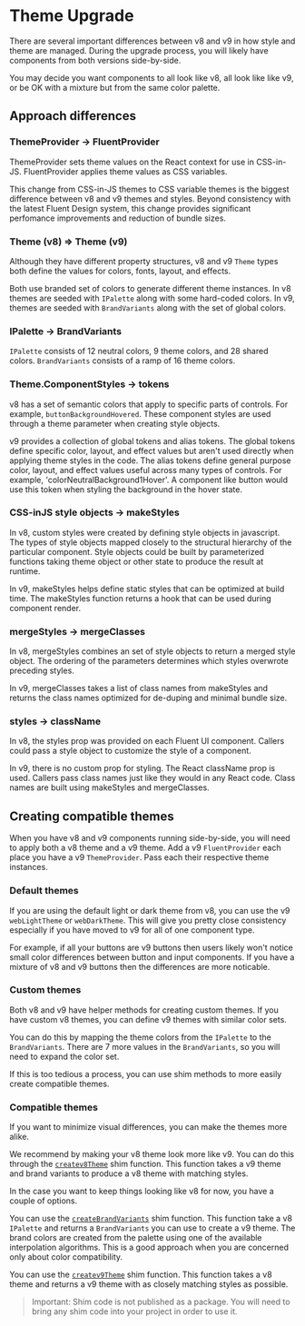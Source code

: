
<Meta title="Concepts/Upgrading/from v8/Components/Theme Upgrade" />

# Theme Upgrade

There are several important differences between v8 and v9 in how style and theme are managed.
During the upgrade process, you will likely have components from both versions side-by-side.

You may decide you want components to all look like v8, all look like like v9, or be OK with a mixture but from the same color palette.

## Approach differences

### ThemeProvider -> FluentProvider

ThemeProvider sets theme values on the React context for use in CSS-in-JS.
FluentProvider applies theme values as CSS variables.

This change from CSS-in-JS themes to CSS variable themes is the biggest difference between v8 and v9 themes and styles.
Beyond consistency with the latest Fluent Design system, this change provides significant perfomance improvements and reduction of bundle sizes.

### Theme (v8) => Theme (v9)

Although they have different property structures, v8 and v9 `Theme` types both define the values for colors, fonts, layout, and effects.

Both use branded set of colors to generate different theme instances.
In v8 themes are seeded with `IPalette` along with some hard-coded colors.
In v9, themes are seeded with `BrandVariants` along with the set of global colors.

### IPalette -> BrandVariants

`IPalette` consists of 12 neutral colors, 9 theme colors, and 28 shared colors.
`BrandVariants` consists of a ramp of 16 theme colors.

### Theme.ComponentStyles -> tokens

v8 has a set of semantic colors that apply to specific parts of controls.
For example, `buttonBackgroundHovered`.
These component styles are used through a theme parameter when creating style objects.

v9 provides a collection of global tokens and alias tokens.
The global tokens define specific color, layout, and effect values but aren't used directly when applying theme styles in the code.
The alias tokens define general purpose color, layout, and effect values useful across many types of controls.
For example, 'colorNeutralBackground1Hover'.
A component like button would use this token when styling the background in the hover state.

### CSS-inJS style objects -> makeStyles

In v8, custom styles were created by defining style objects in javascript.
The types of style objects mapped closely to the structural hierarchy of the particular component.
Style objects could be built by parameterized functions taking theme object or other state to produce the result at runtime.

In v9, makeStyles helps define static styles that can be optimized at build time.
The makeStyles function returns a hook that can be used during component render.

### mergeStyles -> mergeClasses

In v8, mergeStyles combines an set of style objects to return a merged style object.
The ordering of the parameters determines which styles overwrote preceding styles.

In v9, mergeClasses takes a list of class names from makeStyles and returns the class names optimized for de-duping and minimal bundle size.

### styles -> className

In v8, the styles prop was provided on each Fluent UI component.
Callers could pass a style object to customize the style of a component.

In v9, there is no custom prop for styling. The React className prop is used.
Callers pass class names just like they would in any React code.
Class names are built using makeStyles and mergeClasses.

## Creating compatible themes

When you have v8 and v9 components running side-by-side, you will need to apply both a v8 theme and a v9 theme.
Add a v9 `FluentProvider` each place you have a v9 `ThemeProvider`.
Pass each their respective theme instances.

### Default themes

If you are using the default light or dark theme from v8, you can use the v9 `webLightTheme` or `webDarkTheme`.
This will give you pretty close consistency especially if you have moved to v9 for all of one component type.

For example, if all your buttons are v9 buttons then users likely won't notice small color differences between button and input components.
If you have a mixture of v8 and v9 buttons then the differences are more noticable.

### Custom themes

Both v8 and v9 have helper methods for creating custom themes.
If you have custom v8 themes, you can define v9 themes with similar color sets.

You can do this by mapping the theme colors from the `IPalette` to the `BrandVariants`.
There are 7 more values in the `BrandVariants`, so you will need to expand the color set.

If this is too tedious a process, you can use shim methods to more easily create compatible themes.

### Compatible themes

If you want to minimize visual differences, you can make the themes more alike.

We recommend by making your v8 theme look more like v9.
You can do this through the [`createv8Theme`](https://github.com/microsoft/fluentui/blob/master/apps/public-docsite-v9/src/shims/ThemeShim/v8ThemeShim.ts) shim function.
This function takes a v9 theme and brand variants to produce a v8 theme with matching styles.

In the case you want to keep things looking like v8 for now, you have a couple of options.

You can use the [`createBrandVariants`](https://github.com/microsoft/fluentui/blob/master/apps/public-docsite-v9/src/shims/ThemeShim/v9BrandVariantsShim.ts) shim function.
This function take a v8 `IPalette` and returns a `BrandVariants` you can use to create a v9 theme.
The brand colors are created from the palette using one of the available interpolation algorithms.
This is a good approach when you are concerned only about color compatibility.

You can use the [`createv9Theme`](https://github.com/microsoft/fluentui/blob/master/apps/public-docsite-v9/src/shims/ThemeShim/v9ThemeShim.ts) shim function.
This function takes a v8 theme and returns a v9 theme with as closely matching styles as possible.

> Important: Shim code is not published as a package.
> You will need to bring any shim code into your project in order to use it.
